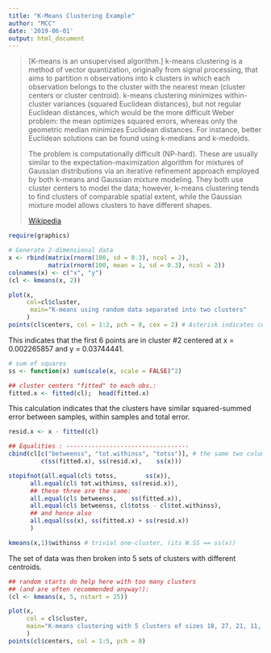 ```yaml
---
title: "K-Means Clustering Example"
author: "MCC"
date: '2019-06-01'
output: html_document
---
```


>[K-means is an unsupervised algorithm.] k-means clustering is a method of vector quantization, originally from signal processing, that aims to partition n observations into k clusters in which each observation belongs to the cluster with the nearest mean (cluster centers or cluster centroid). k-means clustering minimizes within-cluster variances (squared Euclidean distances), but not regular Euclidean distances, which would be the more difficult Weber problem: the mean optimizes squared errors, whereas only the geometric median minimizes Euclidean distances. For instance, better Euclidean solutions can be found using k-medians and k-medoids.
>
>The problem is computationally difficult (NP-hard). These are usually similar to the expectation-maximization algorithm for mixtures of Gaussian distributions via an iterative refinement approach employed by both k-means and Gaussian mixture modeling. They both use cluster centers to model the data; however, k-means clustering tends to find clusters of comparable spatial extent, while the Gaussian mixture model allows clusters to have different shapes.
>
>[Wikipedia](https://en.wikipedia.org/wiki/K-means_clustering)

```r
require(graphics)

# Generate 2-dimensional data
x <- rbind(matrix(rnorm(100, sd = 0.3), ncol = 2),
           matrix(rnorm(100, mean = 1, sd = 0.3), ncol = 2))
colnames(x) <- c("x", "y")
(cl <- kmeans(x, 2))
```

```r
plot(x, 
     col=cl$cluster,
      main="K-means using random data separated into two clusters"
     )
points(cl$centers, col = 1:2, pch = 8, cex = 2) # Asterisk indicates centroid
```

This indicates that the first 6 points are in cluster #2 centered at x = 0.002265857 and y = 0.03744441.
```r
# sum of squares
ss <- function(x) sum(scale(x, scale = FALSE)^2)

## cluster centers "fitted" to each obs.:
fitted.x <- fitted(cl);  head(fitted.x)
```

This calculation indicates that the clusters have similar squared-summed error between samples, within samples and total error.
```r
resid.x <- x - fitted(cl)

## Equalities : ----------------------------------
cbind(cl[c("betweenss", "tot.withinss", "totss")], # the same two columns
         c(ss(fitted.x), ss(resid.x),    ss(x)))
```

```r
stopifnot(all.equal(cl$ totss,        ss(x)),
      all.equal(cl$ tot.withinss, ss(resid.x)),
      ## these three are the same:
      all.equal(cl$ betweenss,    ss(fitted.x)),
      all.equal(cl$ betweenss, cl$totss - cl$tot.withinss),
      ## and hence also
      all.equal(ss(x), ss(fitted.x) + ss(resid.x))
      )

kmeans(x,1)$withinss # trivial one-cluster, (its W.SS == ss(x))
```

The set of data was then broken into 5 sets of clusters with different centroids.
```r
## random starts do help here with too many clusters
## (and are often recommended anyway!):
(cl <- kmeans(x, 5, nstart = 25))
```


```r
plot(x, 
     col = cl$cluster,
     main="K-means clustering with 5 clusters of sizes 18, 27, 21, 11, 23"
     )
points(cl$centers, col = 1:5, pch = 8)
```


